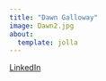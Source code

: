 ```yaml
---
title: "Dawn Galloway"
image: Dawn2.jpg
about:
  template: jolla
---
```



[LinkedIn](https://www.linkedin.com/in/dawnngalloway/)